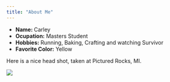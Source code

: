 ```yaml
---
title: "About Me"
---
```


- __Name: __ Carley
- __Ocupation:__ Masters Student
- __Hobbies:__ Running, Baking, Crafting and watching Survivor
- __Favorite Color:__ Yellow

Here is a nice head shot, taken at Pictured Rocks, MI.

![](IMG_3922.jpeg)